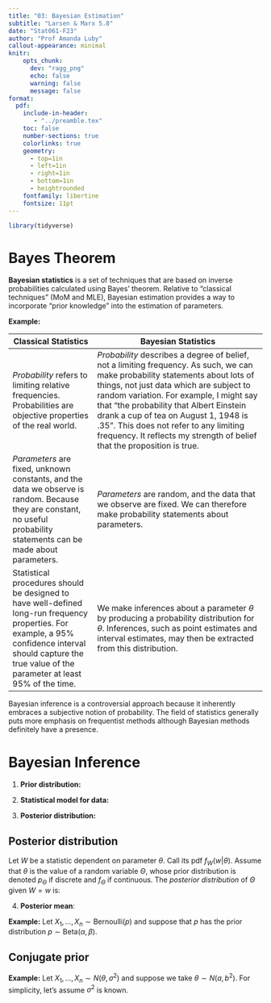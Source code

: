 ```yaml
---
title: "03: Bayesian Estimation"
subtitle: "Larsen & Marx 5.8"
date: "Stat061-F23"
author: "Prof Amanda Luby"
callout-appearance: minimal
knitr:
    opts_chunk: 
      dev: "ragg_png"
      echo: false
      warning: false
      message: false
format:
  pdf:
    include-in-header: 
       - "../preamble.tex"
    toc: false
    number-sections: true
    colorlinks: true
    geometry:
      - top=1in
      - left=1in
      - right=1in
      - bottom=1in
      - heightrounded
    fontfamily: libertine
    fontsize: 11pt
---
```


```r
library(tidyverse)
```

# Bayes Theorem

\vspace{2in}

**Bayesian statistics** is a set of techniques that are based on inverse probabilities calculated using Bayes' theorem. Relative to "classical techniques" (MoM and MLE), Bayesian estimation provides a way to incorporate "prior knowledge" into the estimation of parameters.

**Example:**

\vspace{4in}

+---------------------------------------------------------------------------------------------------------------------------------------------------------------------------------------------------------------+-------------------------------------------------------------------------------------------------------------------------------------------------------------------------------------------------------------------------------------------------------------------------------------------------------------------------------------------------------------------------------------------------------------------------------+
| Classical Statistics                                                                                                                                                                                          | Bayesian Statistics                                                                                                                                                                                                                                                                                                                                                                                                           |
+===============================================================================================================================================================================================================+===============================================================================================================================================================================================================================================================================================================================================================================================================================+
| *Probability* refers to limiting relative frequencies. Probabilities are objective properties of the real world.                                                                                              | *Probability* describes a degree of belief, not a limiting frequency. As such, we can make probability statements about lots of things, not just data which are subject to random variation. For example, I might say that "the probability that Albert Einstein drank a cup of tea on August 1, 1948 is .35". This does not refer to any limiting frequency. It reflects my strength of belief that the proposition is true. |
+---------------------------------------------------------------------------------------------------------------------------------------------------------------------------------------------------------------+-------------------------------------------------------------------------------------------------------------------------------------------------------------------------------------------------------------------------------------------------------------------------------------------------------------------------------------------------------------------------------------------------------------------------------+
| *Parameters* are fixed, unknown constants, and the data we observe is random. Because they are constant, no useful probability statements can be made about parameters.                                       | *Parameters* are random, and the data that we observe are fixed. We can therefore make probability statements about parameters.                                                                                                                                                                                                                                                                                               |
+---------------------------------------------------------------------------------------------------------------------------------------------------------------------------------------------------------------+-------------------------------------------------------------------------------------------------------------------------------------------------------------------------------------------------------------------------------------------------------------------------------------------------------------------------------------------------------------------------------------------------------------------------------+
| Statistical procedures should be designed to have well-defined long-run frequency properties. For example, a 95% confidence interval should capture the true value of the parameter at least 95% of the time. | We make inferences about a parameter $\theta$ by producing a probability distribution for $\theta$. Inferences, such as point estimates and interval estimates, may then be extracted from this distribution.                                                                                                                                                                                                                 |
+---------------------------------------------------------------------------------------------------------------------------------------------------------------------------------------------------------------+-------------------------------------------------------------------------------------------------------------------------------------------------------------------------------------------------------------------------------------------------------------------------------------------------------------------------------------------------------------------------------------------------------------------------------+

Bayesian inference is a controversial approach because it inherently embraces a subjective notion of probability. The field of statistics generally puts more emphasis on frequentist methods although Bayesian methods definitely have a presence.

# Bayesian Inference

1.  **Prior distribution:**

    \vspace{1in}

2.  **Statistical model for data:**

    \vspace{1in}

3.  **Posterior distribution:**

    \vspace{1in}

::: callout-note
## Posterior distribution

Let $W$ be a statistic dependent on parameter $\theta$. Call its pdf $f_W(w|\theta)$. Assume that $\theta$ is the value of a random variable $\Theta$, whose prior distribution is denoted $p_\Theta$ if discrete and $f_\Theta$ if continuous. The *posterior distribution* of $\Theta$ given $W=w$ is: 

\vspace{2in}
:::

4.  **Posterior mean**:

    \vspace{1in}

**Example:** Let $X_1, …, X_n \sim \text{Bernoulli}(p)$ and suppose that $p$ has the prior distribution $p \sim \text{Beta}(\alpha, \beta)$.

\pagebreak

\pagebreak

::: callout-note
## Conjugate prior 

\vspace{1.5in}
:::

**Example:** Let $X_1, …, X_n \sim N(\theta, \sigma^2)$ and suppose we take $\theta \sim N(a, b^2)$. For simplicity, let's assume $\sigma^2$ is known.
